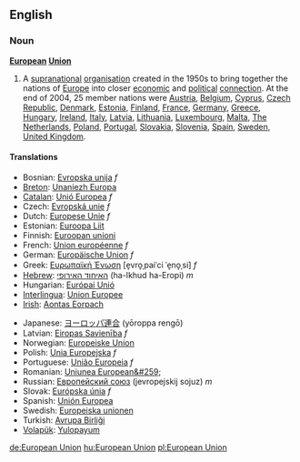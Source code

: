 ==English==

===Noun===
{{wikipedia}}
'''[[European]] [[Union]]'''
# A [[supranational]] [[organisation]] created in the 1950s to bring together the nations of [[Europe]] into closer [[economic]] and [[political]] [[connection]]. At the end of 2004, 25 member nations were [[Austria]], [[Belgium]], [[Cyprus]], [[Czech Republic]], [[Denmark]], [[Estonia]], [[Finland]], [[France]], [[Germany]], [[Greece]], [[Hungary]], [[Ireland]], [[Italy]], [[Latvia]], [[Lithuania]], [[Luxembourg]], [[Malta]], [[The Netherlands]], [[Poland]], [[Portugal]], [[Slovakia]], [[Slovenia]], [[Spain]], [[Sweden]], [[United Kingdom]].

====Translations====
{{top}}
*Bosnian: [[Evropska unija]] ''f''
*[[Breton]]: [[Unaniezh Europa]]
*[[Catalan]]: [[Unió Europea]] ''f''
*Czech: [[Εvropská unie]] ''f''
*Dutch: [[Europese Unie]] ''f''
*Estonian: [[Euroopa Liit]]
*Finnish: [[Euroopan unioni]]
*French: [[Union européenne]] ''f''
*German: [[Europäische Union]] ''f''
*Greek: [[Ευρωπαϊκή Ένωση]] [e̞vro̞ˌpaiˈci ˈe̞no̞ˌsi] ''f''
*[[Hebrew]]: [[האיחוד האירופי]] (ha-Ikhud ha-Eropi) ''m''
*Hungarian: [[Európai Unió]]
*[[Interlingua]]: [[Union Europee]]
*[[Irish]]: [[Aontas Eorpach]]
{{mid}}
*Japanese: [[ヨーロッパ連合]] (yōroppa rengō)
*Latvian: [[Eiropas Savienība]] ''f''
*Norwegian: [[Europeiske Union]]
*Polish: [[Unia Europejska]] ''f''
*Portuguese: [[União Europeia]] ''f''
*Romanian: [[Uniunea European&#259;]]
*Russian: [[Европейский союз]] (jevropejskij sojuz) ''m''
*Slovak: [[Európska únia]] ''f''
*Spanish: [[Unión Europea]]
*Swedish: [[Europeiska unionen]]
*Turkish: [[Avrupa Birliği]]
*[[Volapük]]: [[Yulopayum]]
{{bottom}}

[[de:European Union]]
[[hu:European Union]]
[[pl:European Union]]